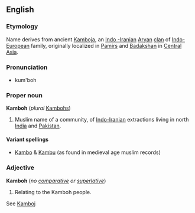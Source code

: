 {{wikipedia}}
==English==

===Etymology===
Name derives from  ancient [[Kamboja]], an [[Indo -Iranian]] [[Aryan]] [[clan]] of [[Indo-European]] family, originally localized in [[Pamir]]s and [[Badakshan]] in [[Central Asia]].

===Pronunciation===
*kum'boh

===Proper noun===
'''Kamboh'''  (''plural''  [[Kambohs]])
# Muslim name of a community, of [[Indo-Iranian]] extractions living in north [[India]] and [[Pakistan]]. 

====Variant spellings====

*[[Kambo]] & [[Kambu]] (as found in medieval age muslim records)

===Adjective===
<!-- this may be another case of a noun used adjectivally. -->
'''Kamboh''' (''no [[comparative]] or [[superlative]]'')
#Relating to the Kamboh people.

See [[Kamboj]]